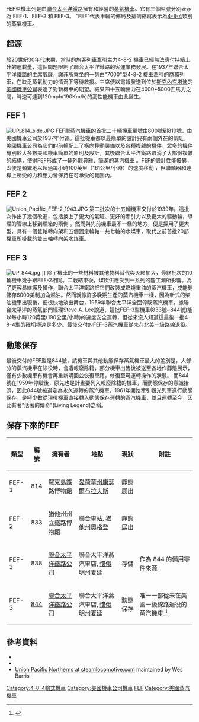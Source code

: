 {{Infobox Locomotive
| name             = 聯合太平洋FEF型蒸汽機車
| powertype        = 蒸氣機車
| image            = Steam Locomotive No. 844 - Del Rio, TX.jpg
| caption          =
| builder          = [[美國機車公司|美國機車公司]] (ALCO)
| serialnumber     =
| builddate        = 1937–1944
| whytetype        = [[4-8-4|4-8-4]]
| uicclass         = 2′D2′ h2
| gauge            = {{RailGauge|ussg}}
| leadingdiameter  =
| driverdiameter   = ''FEF-1:'' {{convert|77|in|mm|0|abbr=on}},<br>''FEF-2/3:'' {{convert|80|in|mm|0|abbr=on}}
| trailingdiameter =
| wheelbase        = ''Loco & tender:'' {{convert|98|ft|5|in|m|2|abbr=on}}
| length           =
| width            =
| height           =
| weightondrivers  = ''FEF-1:'' {{convert|270000|lb|t|1|abbr=in}},<br>''FEF-2/3:'' {{convert|266500|lb|t|1|abbr=in}}
| locoweight       = ''FEF-1:'' {{convert|465000|lb|t|1|abbr=in}},<br>''FEF-2/3:'' {{convert|483000|lb|t|1|abbr=in}}
| locotenderweight = ''FEF-1:'' {{convert|830150|lb|t|1|abbr=in}},<br>''FEF-2/3:'' {{convert|908000|lb|t|1|abbr=in}}
| fueltype         = Coal ([[fuel_oil|No. 5 fuel oil]] on FEF-3)
| fuelcap          = ''Coal:'' {{convert|50000|lb|t|1|abbr=in}},<br>''Oil:'' {{convert|6000|gal|1|abbr=in}}
| watercap         = {{convert|20000|usgal|abbr=on}}
| boiler           = 86 {{frac|3|16}} in (2189.2 mm) diameter
| boilerpressure   = {{convert|300|lbf/in2|MPa|2|abbr=on|lk=on}}
| firearea         = {{convert|100|sqft|abbr=on}}
| tubearea         = {{convert|2204|sqft|abbr=on}}
| fluearea         = {{convert|1578|sqft|abbr=on}}
| fireboxarea      = {{convert|442|sqft|abbr=on}}
| totalsurface     = {{convert|4224|sqft|abbr=on}}
| superheaterarea  = {{convert|1400|sqft|abbr=on}}
| cylindercount    = Two
| cylindersize     = ''FEF-1:'' {{convert|24.5|x|32|in|mm|0|abbr=on}},<br>''FEF-2/3:'' {{convert|25|x|32|in|mm|0|abbr=on}}
| valvegear        =
| tractiveeffort   = ''FEF-1:'' {{convert|63610|lbf|kN|1|abbr=on}},<br>''FEF-2/3:'' {{convert|63750|lbf|kN|1|abbr=on}}
| factorofadhesion = ''FEF-1: 4.24<br>''FEF-2/3'': 4.18
| maxspeed       = ''FEF-1/2: {{convert|100|mph|km/h|abbr=on}}<br>''FEF-3'': {{convert|120|mph|km/h|abbr=on}}
| operator         = [[Union_Pacific_Railroad|Union Pacific]]
| operatorclass    = FEF-1, FEF-2, and FEF-3
| fleetnumbers     = ''FEF-1:'' 800–819,<br>''FEF-2:'' 820–834,<br>''FEF-3:'' 835–844
| deliverydate     = ''FEF-1:'' 1937,<br>''FEF-2:'' 1939,<br>''FEF-3:'' 1944
| disposition      = ''FEF-1:'' one preserved, remainder scrapped,<br>'' FEF-2:'' one preserved, remainder scrapped,<br>'' FEF-3:''one in excursion service, two preserved, remainder scrapped
}}

FEF型機車列是由[[聯合太平洋鐵路|聯合太平洋鐵路]]擁有和經營的[[蒸氣機車|蒸氣機車]]。它有三個型號分別表示為 FEF-1、FEF-2 和 FEF-3。 “FEF”代表車輪的佈局及排列縮寫表示為[[4-8-4|4-8-4]]類別的蒸氣機車。

== 起源 ==
於20世紀30年代末期，當時的旅客列車牽引主力4-8-2 機車已經無法應付持續上升的運載量，這個問題限制了聯合太平洋鐵路的客運業務發展。在1937年聯合太平洋鐵路的主席威廉．謝菲所乘坐的一列由"7000"型4-8-2 機車牽引的商務列車，在缺乏蒸氣動力的情況下等待救援。主席便以電報發送到位於[[斯克內克塔迪|斯克內克塔迪]]的[[美國機車公司|美國機車公司]]表達了對新機車的期望。結果四十五輛出力在4000~5000匹馬力之間，時速可達到120mph(190Km/h)的高性能機車由此誕生。

== FEF 1 ==
[[Image:UP_814_side.JPG|thumb]]
FEF型蒸汽機車的首批二十輛機車編號由800號到819號，由美國機車公司於1937年付運。這批機車都以最簡單的設計只有兩個外在的氣缸。美國機車公司為它們的前輪配上了橫向移動設備以及各種複雜的機件，眾多的機件有別於大多數美國機車簡單的原則及設計，其後聯合太平洋鐵路取消了大部份複雜的結構，使得FEF形成了一輛外觀典雅、簡潔的蒸汽機車 。FEF的設計性能優異，即便是頻繁地以超過每小時100英里（161公里/小時）的速度移動 ，但聯軸器和連桿上所受的力和應力皆保持在可承受的範圍內。

== FEF 2 ==
[[File:Union_Pacific_FEF-2_1943.JPG|thumb]]
第二批次的十五輛機車交付於1939年。這批次作出了幾個改進，包括換上了更大的氣缸、更好的牽引力以及更大的驅動輪，導煙的管線上移到煙箱的兩側 。然而與先前機車最不一樣的地方，便是採用了更大型，具有一個雙軸轉向架和五個固定輪軸一共七軸的水煤車，取代之前首批20部機車所掛載的雙三軸轉向架水煤車。

== FEF 3 ==
[[Image:UP_844.jpg|thumb]].]]
除了機車的一些材料被其他物料替代與火箱加大，最終批次的10輛機車幾乎跟FEF-2相同。二戰結束後，煤炭供應受到一系列的罷工潮所影響。為了更容易維護及操作，聯合太平洋鐵路把它們改裝成燃燒重油的蒸汽機車，成能夠儲存6000美制加侖燃油。然而就像許多晚期生產的蒸汽機車一樣，因為新式的柴油機車出現後，便很快地淡出舞台，1959年聯合太平洋全面停駛蒸汽機車。據聯合太平洋的蒸氣部門經理Steve A. Lee說道，這批FEF-3型機車(833號~844號)能以每小時120英里(190公里/小時)的速度安全運轉，但從來沒人知道這最後一批4-8-4型的確切極速是多少。最後交付的FEF-3蒸汽機車從未在北美一級路線退役。

== 動態保存 ==
最後交付的FEF型是844號，該機車與其他動態保存蒸氣機車最大的差別是，大部分的蒸汽機車在除役時，會遭報廢除籍，部分機車出售後被送至各地作靜態展示，僅有少數機車有機會再重新購回並恢復車籍，修復至可運轉操作的狀態。
而844號在1959年停駛後，原先也是計畫要列入報廢除籍的機車，而動態保存的意識抬頭，因此844號被選定為永久運轉的蒸汽機車，1961年開始牽引觀光列車進行動態保存，是極少數從現役機車直接轉入動態保存運轉的蒸汽機車，並且運轉至今，因此有著"活著的傳奇"(Living Legend)之稱。

== 保存下來的FEF ==
{| class="wikitable" style="text-align:center"
! 類型
! 編號
! 擁有者
! 地點
! 現狀
! 附註
|-
| FEF-1
| 814
| 羅克島鐵路博物館
| [[愛荷華州|愛荷華州]][[康瑟爾布拉夫斯|康瑟爾布拉夫斯]]
| 靜態展出
|
|-
| FEF-2
| 833
| 猶他州州立鐵路博物館
| [[聯合車站|聯合車站]], [[猶他州|猶他州]][[奧格登|奧格登]]
| 靜態展出
|
|-
| FEF-3
| 838
| [[聯合太平洋鐵路公司|聯合太平洋鐵路公司]]
| 聯合太平洋蒸汽車店, [[懷俄明州|懷俄明州]][[夏延|夏延]]
| 存儲
| 作為 844 的備用零件來源.
|-
| FEF-3
| [[Union_Pacific_844|844]]
| [[聯合太平洋鐵路公司|聯合太平洋鐵路公司]]
| 聯合太平洋蒸汽車店, [[懷俄明州|懷俄明州]][[夏延|夏延]]
| 動態保存
| 唯一一部從未在美國一級線路退役的蒸汽機車.<ref name="UP Historical Locomotives">{{Cite web |url=http://www.uprr.com/aboutup/history/loco/locohs01.shtml |title=UP historical locomotives |accessdate=2015-11-10 |archive-date=2011-09-06 |archive-url=https://web.archive.org/web/20110906152325/http://www.uprr.com/aboutup/history/loco/locohs01.shtml |dead-url=no }}</ref>
|}

==參考資料==
{{Reflist}}
*{{cite book
|last = Hollingsworth
|first = Brian
|author2=Arthur F. Cook
|title=The Great Book of Trains
|publisher = Salamander Books Ltd.
|year =  1987,1996;
|isbn = 0-517-18462-1
}}
*{{cite book
|last = Hollingsworth
|first = Brian
|title = The Illustrated Dictionary of Trains of the World
|url = https://archive.org/details/isbn_9781840651775
|year = 2000
|publisher = Salamander Books Ltd.
|location = London
|isbn = 1-84065-177-6
}}
* [https://web.archive.org/web/20101230050715/http://www.steamlocomotive.com/northern/?page=up Union Pacific Northerns at steamlocomotive.com] maintained by Wes Barris

[[Category:4-8-4輪式機車|Category:4-8-4輪式機車]]
[[Category:美國機車公司機車|Category:美國機車公司機車]]
[[Category:聯合太平洋鐵路公司機車|FEF]]
[[Category:美國蒸汽機車|Category:美國蒸汽機車]]